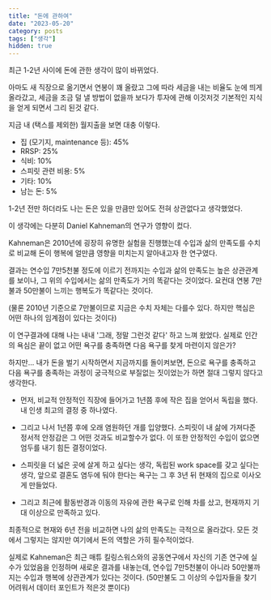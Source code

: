 ```yaml
---
title: "돈에 관하여"
date: "2023-05-20"
category: posts
tags: ["생각"]
hidden: true
---
```


최근 1-2년 사이에 돈에 관한 생각이 많이 바뀌었다.

아마도 새 직장으로 옮기면서 연봉이 꽤 올랐고 그에 따라 세금을 내는 비율도 눈에 띄게 올라갔고, 세금을 조금 덜 낼 방법이 없을까 보다가 투자에 관해 이것저것 기본적인 지식을 얻게 되면서 그리 된것 같다.

지금 내 (택스를 제외한) 월지출을 보면 대충 이렇다.

- 집 (모기지, maintenance 등): 45%
- RRSP: 25%
- 식비: 10%
- 스피릿 관련 비용: 5%
- 기타: 10%
- 남는 돈: 5%

[//]: # "나에게 있어서 상당히 당혹스러웠던 부분은, 새직장으로 오면서 연봉이 꽤 올랐고 돈을 딱히 더 많이 쓰는것도 아닌데 대체 왜 남는 돈이 비슷하냐는 거였다."

[//]: # "일단 이사하면서 집 관련 비용이 2배로 뛰었고 (게다가 prime rate hike 크리...) 세금으로 나가는 비율도 많이 올라서 그런듯 하다. 물론 물가 자체도 많이 올랐다."

1-2년 전만 하더라도 나는 돈은 있을 만큼만 있어도 전혀 상관없다고 생각했었다.

이 생각에는 다분히 Daniel Kahneman의 연구가 영향이 컸다.

Kahneman은 2010년에 굉장히 유명한 실험을 진행했는데 수입과 삶의 만족도를 수치로 비교해 돈이 행복에 얼만큼 영향을 미치는지 알아내고자 한 연구였다.

결과는 연수입 7만5천불 정도에 이르기 전까지는 수입과 삶의 만족도는 높은 상관관계를 보이나, 그 위의 수입에서는 삶의 만족도가 거의 똑같다는 것이었다. 요컨대 연봉 7만불과 50만불이 느끼는 행복도가 똑같다는 것이다.

(물론 2010년 기준으로 7만불이므로 지금은 수치 자체는 다를수 있다. 하지만 핵심은 어떤 하나의 임계점이 있다는 것이다)

이 연구결과에 대해 나는 내내 '그래, 정말 그런것 같다' 하고 느껴 왔었다. 실제로 인간의 욕심은 끝이 없고 어떤 욕구를 충족하면 다음 욕구를 찾게 마련이지 않은가?

하지만... 내가 돈을 벌기 시작하면서 지금까지를 돌이켜보면, 돈으로 욕구를 충족하고 다음 욕구를 충족하는 과정이 궁극적으로 부질없는 짓이었는가 하면 절대 그렇지 않다고 생각한다.

- 먼저, 비교적 안정적인 직장에 들어가고 1년쯤 후에 작은 집을 얻어서 독립을 했다. 내 인생 최고의 결정 중 하나였다.

- 그리고 나서 1년쯤 후에 오래 염원하던 개를 입양했다. 스피릿이 내 삶에 가져다준 정서적 안정감은 그 어떤 것과도 비교할수가 없다. 이 또한 안정적인 수입이 없으면 엄두를 내기 힘든 결정이었다.

- 스피릿을 더 넓은 곳에 살게 하고 싶다는 생각, 독립된 work space를 갖고 싶다는 생각, 앞으로 결혼도 염두에 둬야 한다는 욕구는 그 후 3년 뒤 현재의 집으로 이사오게 만들었다.

- 그리고 최근에 활동반경과 이동의 자유에 관한 욕구로 인해 차를 샀고, 현재까지 기대 이상으로 만족하고 있다.

최종적으로 현재와 6년 전을 비교하면 나의 삶의 만족도는 극적으로 올라갔다. 모든 것에서 그렇지는 않지만 여기에서 돈의 역할은 가히 필수적이었다.

실제로 Kahneman은 최근 매튜 킬링스워스와의 공동연구에서 자신의 기존 연구에 실수가 있었음을 인정하며 새로운 결과를 내놓는데, 연수입 7만5천불이 아니라 50만불까지는 수입과 행복에 상관관계가 있다는 것이다. (50만불도 그 이상의 수입자들을 찾기 어려워서 데이터 포인트가 적은것 뿐이다)


